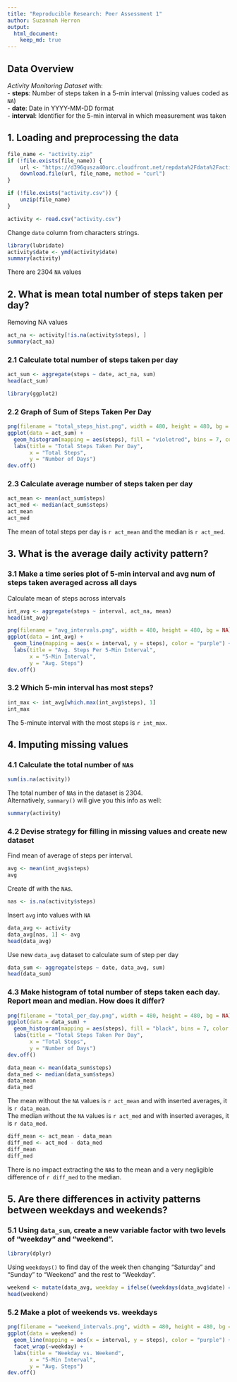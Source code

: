 ```yaml
---
title: "Reproducible Research: Peer Assessment 1"
author: Suzannah Herron
output: 
  html_document:
    keep_md: true
---
```


## Data Overview

*Activity Monitoring Dataset* with:  
- **steps**: Number of steps taken in a 5-min interval (missing values coded as `NA`)  
- **date**: Date in YYYY-MM-DD format\
- **interval**: Identifier for the 5-min interval in which measurement was taken

## 1. Loading and preprocessing the data

```r
file_name <- "activity.zip"
if (!file.exists(file_name)) {
    url <- "https://d396qusza40orc.cloudfront.net/repdata%2Fdata%2Factivity.zip"
    download.file(url, file_name, method = "curl")  
}

if (!file.exists("activity.csv")) {
    unzip(file_name)
}

activity <- read.csv("activity.csv")
```
Change `date` column from characters strings.
```r
library(lubridate)
activity$date <- ymd(activity$date)
summary(activity)
```
There are 2304 `NA` values

## 2. What is mean total number of steps taken per day?

Removing NA values
```r
act_na <- activity[!is.na(activity$steps), ]
summary(act_na)
```
\newpage

### 2.1 Calculate total number of steps taken per day

```r
act_sum <- aggregate(steps ~ date, act_na, sum)
head(act_sum)
```
```r
library(ggplot2)
```

### 2.2 Graph of Sum of Steps Taken Per Day


```r
png(filename = "total_steps_hist.png", width = 480, height = 480, bg = NA)
ggplot(data = act_sum) +
  geom_histogram(mapping = aes(steps), fill = "violetred", bins = 7, color = "black") +
  labs(title = "Total Steps Taken Per Day",
       x = "Total Steps",
       y = "Number of Days")
dev.off()
```
\newpage

### 2.3 Calculate average number of steps taken per day

```r
act_mean <- mean(act_sum$steps)
act_med <- median(act_sum$steps)
act_mean
act_med
```
The mean of total steps per day is `r act_mean` and the median is `r act_med`.

\newpage

## 3. What is the average daily activity pattern?

### 3.1 Make a time series plot of 5-min interval and avg num of steps taken averaged across all days

Calculate mean of steps across intervals
```r
int_avg <- aggregate(steps ~ interval, act_na, mean)
head(int_avg)
```
```r
png(filename = "avg_intervals.png", width = 480, height = 480, bg = NA)
ggplot(data = int_avg) +
  geom_line(mapping = aes(x = interval, y = steps), color = "purple") +
  labs(title = "Avg. Steps Per 5-Min Interval",
       x = "5-Min Interval",
       y = "Avg. Steps")
dev.off()
```

### 3.2 Which 5-min interval has most steps?

```r
int_max <- int_avg[which.max(int_avg$steps), 1]
int_max 
```
The 5-minute interval with the most steps is `r int_max`.


## 4. Imputing missing values

### 4.1 Calculate the total number of `NA`s

```r
sum(is.na(activity))
```
The total number of `NA`s in the dataset is 2304.\
Alternatively, `summary()` will give you this info as well:
```r
summary(activity)
```


### 4.2 Devise strategy for filling in missing values and create new dataset

Find mean of average of steps per interval.
```r
avg <- mean(int_avg$steps)
avg
```
Create df with the `NA`s.
```r
nas <- is.na(activity$steps)
```

Insert `avg` into values with `NA`
```r
data_avg <- activity
data_avg[nas, 1] <- avg
head(data_avg)
```
Use new `data_avg` dataset to calculate sum of step per day
```r
data_sum <- aggregate(steps ~ date, data_avg, sum)
head(data_sum)
```




### 4.3 Make histogram of total number of steps taken each day. Report mean and median. How does it differ?

```r
png(filename = "total_per_day.png", width = 480, height = 480, bg = NA)
ggplot(data = data_sum) +
  geom_histogram(mapping = aes(steps), fill = "black", bins = 7, color = "violetred") +
  labs(title = "Total Steps Taken Per Day",
       x = "Total Steps",
       y = "Number of Days")
dev.off()
```

```r
data_mean <- mean(data_sum$steps)
data_med <- median(data_sum$steps)
data_mean
data_med
```
The mean without the `NA` values is `r act_mean` and with inserted averages, it is `r data_mean`. \
The median without the `NA` values is `r act_med` and with inserted averages, it is `r data_med`.

```r
diff_mean <- act_mean - data_mean
diff_med <- act_med - data_med
diff_mean
diff_med
```
There is no impact extracting the `NA`s to the mean and a very negligible difference of `r diff_med` to the median.

## 5. Are there differences in activity patterns between weekdays and weekends?

### 5.1 Using `data_sum`, create a new variable factor with two levels of "weekday" and "weekend".



```r
library(dplyr)
```
Using `weekdays()` to find day of the week then changing "Saturday" and "Sunday" to "Weekend" and the rest to "Weekday".
```r
weekend <- mutate(data_avg, weekday = ifelse((weekdays(data_avg$date) == "Saturday" | weekdays(data_avg$date) == "Sunday"), "Weekend", "Weekday"))
head(weekend)
```
### 5.2 Make a plot of weekends vs. weekdays

```r
png(filename = "weekend_intervals.png", width = 480, height = 480, bg = NA)
ggplot(data = weekend) +
  geom_line(mapping = aes(x = interval, y = steps), color = "purple") +
  facet_wrap(~weekday) +
  labs(title = "Weekday vs. Weekend",
       x = "5-Min Interval",
       y = "Avg. Steps")
dev.off()
```












